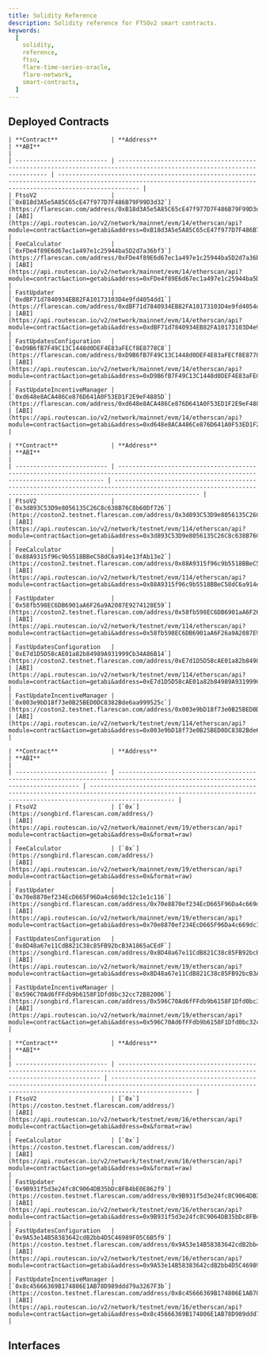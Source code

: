 ```yaml
---
title: Solidity Reference
description: Solidity reference for FTSOv2 smart contracts.
keywords:
  [
    solidity,
    reference,
    ftso,
    flare-time-series-oracle,
    flare-network,
    smart-contracts,
  ]
---
```



## Deployed Contracts

<Tabs block>
  <TabItem value="flare" label="Flare Mainnet" default>
  
    | **Contract**               | **Address**                                                                                                              | **ABI**                                                                                                                                                             |
    | -------------------------- | ------------------------------------------------------------------------------------------------------------------------ | ------------------------------------------------------------------------------------------------------------------------------------------------------------------- |
    | FtsoV2                     | [`0xB18d3A5e5A85C65cE47f977D7F486B79F99D3d32`](https://flarescan.com/address/0xB18d3A5e5A85C65cE47f977D7F486B79F99D3d32) | [ABI](https://api.routescan.io/v2/network/mainnet/evm/14/etherscan/api?module=contract&action=getabi&address=0xB18d3A5e5A85C65cE47f977D7F486B79F99D3d32&format=raw) |
    | FeeCalculator              | [`0xFDe4f89E6d67ec1a497e1c25944ba5D2d7a36bf3`](https://flarescan.com/address/0xFDe4f89E6d67ec1a497e1c25944ba5D2d7a36bf3) | [ABI](https://api.routescan.io/v2/network/mainnet/evm/14/etherscan/api?module=contract&action=getabi&address=0xFDe4f89E6d67ec1a497e1c25944ba5D2d7a36bf3&format=raw) |
    | FastUpdater                | [`0xdBF71d7840934EB82FA10173103D4e9fd4054dd1`](https://flarescan.com/address/0xdBF71d7840934EB82FA10173103D4e9fd4054dd1) | [ABI](https://api.routescan.io/v2/network/mainnet/evm/14/etherscan/api?module=contract&action=getabi&address=0xdBF71d7840934EB82FA10173103D4e9fd4054dd1&format=raw) |
    | FastUpdatesConfiguration   | [`0xD9B6fB7F49C13C1448d0DEF4E83aFECf8E8778C8`](https://flarescan.com/address/0xD9B6fB7F49C13C1448d0DEF4E83aFECf8E8778C8) | [ABI](https://api.routescan.io/v2/network/mainnet/evm/14/etherscan/api?module=contract&action=getabi&address=0xD9B6fB7F49C13C1448d0DEF4E83aFECf8E8778C8&format=raw) |
    | FastUpdateIncentiveManager | [`0xd648e8ACA486Ce876D641A0F53ED1F2E9eF4885D`](https://flarescan.com/address/0xd648e8ACA486Ce876D641A0F53ED1F2E9eF4885D) | [ABI](https://api.routescan.io/v2/network/mainnet/evm/14/etherscan/api?module=contract&action=getabi&address=0xd648e8ACA486Ce876D641A0F53ED1F2E9eF4885D&format=raw) |

  </TabItem>
  <TabItem value="coston2" label="Flare Testnet Coston2">

    | **Contract**               | **Address**                                                                                                                              | **ABI**                                                                                                                                                              |
    | -------------------------- | ---------------------------------------------------------------------------------------------------------------------------------------- | -------------------------------------------------------------------------------------------------------------------------------------------------------------------- |
    | FtsoV2                     | [`0x3d893C53D9e8056135C26C8c638B76C8b60Df726`](https://coston2.testnet.flarescan.com/address/0x3d893C53D9e8056135C26C8c638B76C8b60Df726) | [ABI](https://api.routescan.io/v2/network/testnet/evm/114/etherscan/api?module=contract&action=getabi&address=0x3d893C53D9e8056135C26C8c638B76C8b60Df726&format=raw) |
    | FeeCalculator              | [`0x88A9315f96c9b5518BBeC58dC6a914e13fAb13e2`](https://coston2.testnet.flarescan.com/address/0x88A9315f96c9b5518BBeC58dC6a914e13fAb13e2) | [ABI](https://api.routescan.io/v2/network/testnet/evm/114/etherscan/api?module=contract&action=getabi&address=0x88A9315f96c9b5518BBeC58dC6a914e13fAb13e2&format=raw) |
    | FastUpdater                | [`0x58fb598EC6DB6901aA6F26a9A2087E9274128E59`](https://coston2.testnet.flarescan.com/address/0x58fb598EC6DB6901aA6F26a9A2087E9274128E59) | [ABI](https://api.routescan.io/v2/network/testnet/evm/114/etherscan/api?module=contract&action=getabi&address=0x58fb598EC6DB6901aA6F26a9A2087E9274128E59&format=raw) |
    | FastUpdatesConfiguration   | [`0xE7d1D5D58cAE01a82b84989A931999Cb34A86B14`](https://coston2.testnet.flarescan.com/address/0xE7d1D5D58cAE01a82b84989A931999Cb34A86B14) | [ABI](https://api.routescan.io/v2/network/testnet/evm/114/etherscan/api?module=contract&action=getabi&address=0xE7d1D5D58cAE01a82b84989A931999Cb34A86B14&format=raw) |
    | FastUpdateIncentiveManager | [`0x003e9bD18f73e0B25BED0DC8382Bde6aa999525c`](https://coston2.testnet.flarescan.com/address/0x003e9bD18f73e0B25BED0DC8382Bde6aa999525c) | [ABI](https://api.routescan.io/v2/network/testnet/evm/114/etherscan/api?module=contract&action=getabi&address=0x003e9bD18f73e0B25BED0DC8382Bde6aa999525c&format=raw) |

  </TabItem>
  <TabItem value="songbird" label="Songbird Canary-Network">

    | **Contract**               | **Address**                                                                                                                       | **ABI**                                                                                                                                                              |
    | -------------------------- | --------------------------------------------------------------------------------------------------------------------------------- | -------------------------------------------------------------------------------------------------------------------------------------------------------------------- |
    | FtsoV2                     | [`0x`](https://songbird.flarescan.com/address/)                                                                                   | [ABI](https://api.routescan.io/v2/network/mainnet/evm/19/etherscan/api?module=contract&action=getabi&address=0x&format=raw)                                          |
    | FeeCalculator              | [`0x`](https://songbird.flarescan.com/address/)                                                                                   | [ABI](https://api.routescan.io/v2/network/mainnet/evm/19/etherscan/api?module=contract&action=getabi&address=0x&format=raw)                                          |
    | FastUpdater                | [`0x70e8870ef234EcD665F96Da4c669dc12c1e1c116`](https://songbird.flarescan.com/address/0x70e8870ef234EcD665F96Da4c669dc12c1e1c116) | [ABI](https://api.routescan.io/v2/network/mainnet/evm/19/etherscan/api?module=contract&action=getabi&address=0x70e8870ef234EcD665F96Da4c669dc12c1e1c116&format=raw)  |
    | FastUpdatesConfiguration   | [`0x8D48a67e11CdB821C38c85FB92bcB3A1865aCEdF`](https://songbird.flarescan.com/address/0x8D48a67e11CdB821C38c85FB92bcB3A1865aCEdF) | [ABI](https://api.routescan.io/v2/network/mainnet/evm/19/etherscan/api?module=contract&action=getabi&address=0x8D48a67e11CdB821C38c85FB92bcB3A1865aCEdF&format=raw)  |
    | FastUpdateIncentiveManager | [`0x596C70Ad6fFFdb9b6158F1Dfd0bc32cc72B82006`](https://songbird.flarescan.com/address/0x596C70Ad6fFFdb9b6158F1Dfd0bc32cc72B82006) | [ABI](https://api.routescan.io/v2/network/mainnet/evm/19/etherscan/api?module=contract&action=getabi&address=0x596C70Ad6fFFdb9b6158F1Dfd0bc32cc72B82006&format=raw)  |

  </TabItem>
  <TabItem value="coston" label="Songbird Testnet Coston">

    | **Contract**               | **Address**                                                                                                                             | **ABI**                                                                                                                                                             |
    | -------------------------- | --------------------------------------------------------------------------------------------------------------------------------------- | ------------------------------------------------------------------------------------------------------------------------------------------------------------------- |
    | FtsoV2                     | [`0x`](https://coston.testnet.flarescan.com/address/)                                                                                   | [ABI](https://api.routescan.io/v2/network/testnet/evm/16/etherscan/api?module=contract&action=getabi&address=0x&format=raw)                                         |
    | FeeCalculator              | [`0x`](https://coston.testnet.flarescan.com/address/)                                                                                   | [ABI](https://api.routescan.io/v2/network/testnet/evm/16/etherscan/api?module=contract&action=getabi&address=0x&format=raw)                                         |
    | FastUpdater                | [`0x9B931f5d3e24fc8C9064DB35bDc8FB4bE0E862f9`](https://coston.testnet.flarescan.com/address/0x9B931f5d3e24fc8C9064DB35bDc8FB4bE0E862f9) | [ABI](https://api.routescan.io/v2/network/testnet/evm/16/etherscan/api?module=contract&action=getabi&address=0x9B931f5d3e24fc8C9064DB35bDc8FB4bE0E862f9&format=raw) |
    | FastUpdatesConfiguration   | [`0x9A53e14B58383642cdB2bb4D5C46989F05C6B5f9`](https://coston.testnet.flarescan.com/address/0x9A53e14B58383642cdB2bb4D5C46989F05C6B5f9) | [ABI](https://api.routescan.io/v2/network/testnet/evm/16/etherscan/api?module=contract&action=getabi&address=0x9A53e14B58383642cdB2bb4D5C46989F05C6B5f9&format=raw) |
    | FastUpdateIncentiveManager | [`0x8c45666369B174806E1AB78D989ddd79a3267F3b`](https://coston.testnet.flarescan.com/address/0x8c45666369B174806E1AB78D989ddd79a3267F3b) | [ABI](https://api.routescan.io/v2/network/testnet/evm/16/etherscan/api?module=contract&action=getabi&address=0x8c45666369B174806E1AB78D989ddd79a3267F3b&format=raw) |

  </TabItem>

</Tabs>

## Interfaces

<DocCardList />

